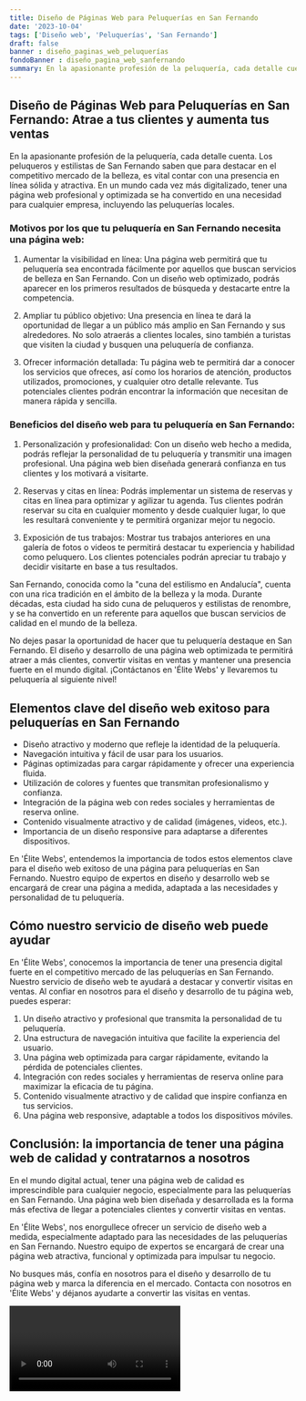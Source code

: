 ```yaml
---
title: Diseño de Páginas Web para Peluquerías en San Fernando
date: '2023-10-04'
tags: ['Diseño web', 'Peluquerías', 'San Fernando']
draft: false
banner : diseño_paginas_web_peluquerías
fondoBanner : diseño_pagina_web_sanfernando
summary: En la apasionante profesión de la peluquería, cada detalle cuenta. Los peluqueros y estilistas de San Fernando saben que para destacar en el competitivo mercado de la belleza, es vital contar con una presencia en línea sólida y atractiva. En un mundo cada vez más digitalizado, tener una página web profesional y optimizada se ha convertido en una necesidad para cualquier empresa, incluyendo las peluquerías locales.
---
```


## Diseño de Páginas Web para Peluquerías en San Fernando: Atrae a tus clientes y aumenta tus ventas

En la apasionante profesión de la peluquería, cada detalle cuenta. Los peluqueros y estilistas de San Fernando saben que para destacar en el competitivo mercado de la belleza, es vital contar con una presencia en línea sólida y atractiva. En un mundo cada vez más digitalizado, tener una página web profesional y optimizada se ha convertido en una necesidad para cualquier empresa, incluyendo las peluquerías locales.

### Motivos por los que tu peluquería en San Fernando necesita una página web:

1. Aumentar la visibilidad en línea: Una página web permitirá que tu peluquería sea encontrada fácilmente por aquellos que buscan servicios de belleza en San Fernando. Con un diseño web optimizado, podrás aparecer en los primeros resultados de búsqueda y destacarte entre la competencia.

2. Ampliar tu público objetivo: Una presencia en línea te dará la oportunidad de llegar a un público más amplio en San Fernando y sus alrededores. No solo atraerás a clientes locales, sino también a turistas que visiten la ciudad y busquen una peluquería de confianza.

3. Ofrecer información detallada: Tu página web te permitirá dar a conocer los servicios que ofreces, así como los horarios de atención, productos utilizados, promociones, y cualquier otro detalle relevante. Tus potenciales clientes podrán encontrar la información que necesitan de manera rápida y sencilla.

### Beneficios del diseño web para tu peluquería en San Fernando:

1. Personalización y profesionalidad: Con un diseño web hecho a medida, podrás reflejar la personalidad de tu peluquería y transmitir una imagen profesional. Una página web bien diseñada generará confianza en tus clientes y los motivará a visitarte.

2. Reservas y citas en línea: Podrás implementar un sistema de reservas y citas en línea para optimizar y agilizar tu agenda. Tus clientes podrán reservar su cita en cualquier momento y desde cualquier lugar, lo que les resultará conveniente y te permitirá organizar mejor tu negocio.

3. Exposición de tus trabajos: Mostrar tus trabajos anteriores en una galería de fotos o videos te permitirá destacar tu experiencia y habilidad como peluquero. Los clientes potenciales podrán apreciar tu trabajo y decidir visitarte en base a tus resultados.

San Fernando, conocida como la "cuna del estilismo en Andalucía", cuenta con una rica tradición en el ámbito de la belleza y la moda. Durante décadas, esta ciudad ha sido cuna de peluqueros y estilistas de renombre, y se ha convertido en un referente para aquellos que buscan servicios de calidad en el mundo de la belleza.

No dejes pasar la oportunidad de hacer que tu peluquería destaque en San Fernando. El diseño y desarrollo de una página web optimizada te permitirá atraer a más clientes, convertir visitas en ventas y mantener una presencia fuerte en el mundo digital. ¡Contáctanos en 'Élite Webs' y llevaremos tu peluquería al siguiente nivel!

<GifSeo />

<Cta />

## Elementos clave del diseño web exitoso para peluquerías en San Fernando

- Diseño atractivo y moderno que refleje la identidad de la peluquería.
- Navegación intuitiva y fácil de usar para los usuarios.
- Páginas optimizadas para cargar rápidamente y ofrecer una experiencia fluida.
- Utilización de colores y fuentes que transmitan profesionalismo y confianza.
- Integración de la página web con redes sociales y herramientas de reserva online.
- Contenido visualmente atractivo y de calidad (imágenes, videos, etc.).
- Importancia de un diseño responsive para adaptarse a diferentes dispositivos.

En 'Élite Webs', entendemos la importancia de todos estos elementos clave para el diseño web exitoso de una página para peluquerías en San Fernando. Nuestro equipo de expertos en diseño y desarrollo web se encargará de crear una página a medida, adaptada a las necesidades y personalidad de tu peluquería.

## Cómo nuestro servicio de diseño web puede ayudar

En 'Élite Webs', conocemos la importancia de tener una presencia digital fuerte en el competitivo mercado de las peluquerías en San Fernando. Nuestro servicio de diseño web te ayudará a destacar y convertir visitas en ventas. Al confiar en nosotros para el diseño y desarrollo de tu página web, puedes esperar:

1. Un diseño atractivo y profesional que transmita la personalidad de tu peluquería.
2. Una estructura de navegación intuitiva que facilite la experiencia del usuario.
3. Una página web optimizada para cargar rápidamente, evitando la pérdida de potenciales clientes.
4. Integración con redes sociales y herramientas de reserva online para maximizar la eficacia de tu página.
5. Contenido visualmente atractivo y de calidad que inspire confianza en tus servicios.
6. Una página web responsive, adaptable a todos los dispositivos móviles.

## Conclusión: la importancia de tener una página web de calidad y contratarnos a nosotros

En el mundo digital actual, tener una página web de calidad es imprescindible para cualquier negocio, especialmente para las peluquerías en San Fernando. Una página web bien diseñada y desarrollada es la forma más efectiva de llegar a potenciales clientes y convertir visitas en ventas.

En 'Élite Webs', nos enorgullece ofrecer un servicio de diseño web a medida, especialmente adaptado para las necesidades de las peluquerías en San Fernando. Nuestro equipo de expertos se encargará de crear una página web atractiva, funcional y optimizada para impulsar tu negocio.

No busques más, confía en nosotros para el diseño y desarrollo de tu página web y marca la diferencia en el mercado. Contacta con nosotros en 'Élite Webs' y déjanos ayudarte a convertir las visitas en ventas.

<Video />

<CtaBot job='Peluquerías' city='San Fernando'/>

<Gmaps query='San Fernando+españa+maps' />